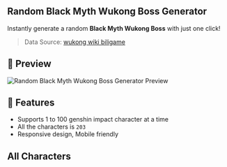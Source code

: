 ## Random Black Myth Wukong Boss Generator

Instantly generate a random **Black Myth Wukong Boss** with just one click!

> Data Source: [wukong wiki biligame](https://wiki.biligame.com/wukong/%E6%95%8C%E4%BA%BA)

## 💯 Preview

![Random Black Myth Wukong Boss Generator Preview](https://raw.githubusercontent.com/meetqy/randomkits/main/kits/pokemon/assets/preview.webp)

## 🚀 Features

- Supports 1 to 100 genshin impact character at a time
- All the characters is `203`
- Responsive design, Mobile friendly

## All Characters

